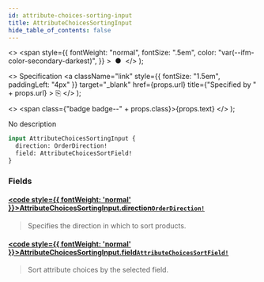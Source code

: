 ```yaml
---
id: attribute-choices-sorting-input
title: AttributeChoicesSortingInput
hide_table_of_contents: false
---
```


  <>
    <span
      style={{
        fontWeight: "normal",
        fontSize: ".5em",
        color: "var(--ifm-color-secondary-darkest)",
      }}
    >
      &nbsp;●&nbsp;
    </span>
  </>
);

  <>
    Specification
    <a
      className="link"
      style={{ fontSize: "1.5em", paddingLeft: "4px" }}
      target="\_blank"
      href={props.url}
      title={"Specified by " + props.url}
    >
      ⎘
    </a>
  </>
);

  <>
    <span class={"badge badge--" + props.class}>{props.text}</span>
  </>
);

No description

```graphql
input AttributeChoicesSortingInput {
  direction: OrderDirection!
  field: AttributeChoicesSortField!
}
```

### Fields

#### [<code style={{ fontWeight: 'normal' }}>AttributeChoicesSortingInput.<b>direction</b></code>](#)<Bullet />[`OrderDirection!`](../../api-reference/enums/order-direction) <Badge class="secondary" text="non-null"/> <Badge class="secondary" text="enum"/>

> Specifies the direction in which to sort products.

#### [<code style={{ fontWeight: 'normal' }}>AttributeChoicesSortingInput.<b>field</b></code>](#)<Bullet />[`AttributeChoicesSortField!`](../../api-reference/enums/attribute-choices-sort-field) <Badge class="secondary" text="non-null"/> <Badge class="secondary" text="enum"/>

> Sort attribute choices by the selected field.
